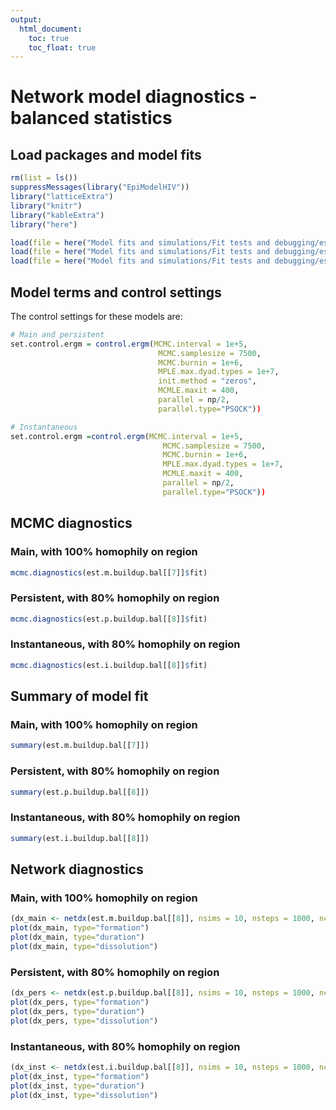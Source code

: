 ```yaml
---
output:
  html_document:
    toc: true
    toc_float: true
---
```

# Network model diagnostics - balanced statistics

## Load packages and model fits
```r
rm(list = ls())
suppressMessages(library("EpiModelHIV"))
library("latticeExtra")
library("knitr")
library("kableExtra")
library("here")

load(file = here("Model fits and simulations/Fit tests and debugging/est/fit.p.buildup.bal.rda"))
load(file = here("Model fits and simulations/Fit tests and debugging/est/fit.i.buildup.bal.rda"))
load(file = here("Model fits and simulations/Fit tests and debugging/est/fit.m.buildup.bal.rda"))

```

## Model terms and control settings
The control settings for these models are:
```r
# Main and persistent
set.control.ergm = control.ergm(MCMC.interval = 1e+5,
                                 MCMC.samplesize = 7500,
                                 MCMC.burnin = 1e+6,
                                 MPLE.max.dyad.types = 1e+7,
                                 init.method = "zeros",
                                 MCMLE.maxit = 400,
                                 parallel = np/2,
                                 parallel.type="PSOCK"))

# Instantaneous
set.control.ergm =control.ergm(MCMC.interval = 1e+5,
                                  MCMC.samplesize = 7500,
                                  MCMC.burnin = 1e+6,
                                  MPLE.max.dyad.types = 1e+7,
                                  MCMLE.maxit = 400,
                                  parallel = np/2, 
                                  parallel.type="PSOCK"))
```

## MCMC diagnostics

### Main, with 100% homophily on region
```r
mcmc.diagnostics(est.m.buildup.bal[[7]]$fit)
```

### Persistent, with 80% homophily on region
```r
mcmc.diagnostics(est.p.buildup.bal[[8]]$fit)
```

### Instantaneous, with 80% homophily on region
```r
mcmc.diagnostics(est.i.buildup.bal[[8]]$fit)
```

## Summary of model fit

### Main, with 100% homophily on region
```r
summary(est.m.buildup.bal[[7]])
```

### Persistent, with 80% homophily on region
```r
summary(est.p.buildup.bal[[8]])
```

### Instantaneous, with 80% homophily on region
```r
summary(est.i.buildup.bal[[8]])
```

## Network diagnostics

### Main, with 100% homophily on region
```r
(dx_main <- netdx(est.m.buildup.bal[[8]], nsims = 10, nsteps = 1000, ncores = 4, set.control.stergm = control.simulate.network(MCMC.burnin.min = 1e+5, MCMC.burnin.max = 1e+5)))
plot(dx_main, type="formation")
plot(dx_main, type="duration")
plot(dx_main, type="dissolution")
```

### Persistent, with 80% homophily on region
```r
(dx_pers <- netdx(est.p.buildup.bal[[8]], nsims = 10, nsteps = 1000, ncores = 4, set.control.stergm = control.simulate.network(MCMC.burnin.min = 1e+6, MCMC.burnin.max = 1e+6)))
plot(dx_pers, type="formation")
plot(dx_pers, type="duration")
plot(dx_pers, type="dissolution")
```

### Instantaneous, with 80% homophily on region
```r
(dx_inst <- netdx(est.i.buildup.bal[[8]], nsims = 10, nsteps = 1000, ncores = 4, set.control.ergm = control.simulate.ergm(MCMC.burnin = 1e+6, MCMC.interval = 1e+5)))
plot(dx_inst, type="formation")
plot(dx_inst, type="duration")
plot(dx_inst, type="dissolution")
```